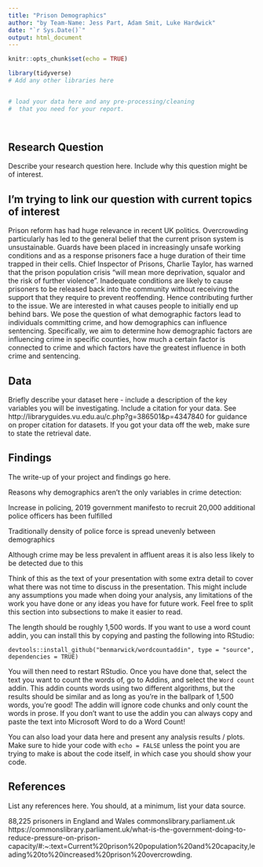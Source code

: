 ```yaml
---
title: "Prison Demographics"
author: "by Team-Name: Jess Part, Adam Smit, Luke Hardwick"
date: "`r Sys.Date()`"
output: html_document
---
```


```r
knitr::opts_chunk$set(echo = TRUE)
```


```r
library(tidyverse)
# Add any other libraries here



```


```r
# load your data here and any pre-processing/cleaning 
#  that you need for your report.




```


## Research Question

Describe your research question here. Include why this question might be of interest.

## I'm trying to link our question with current topics of interest

Prison reform has had huge relevance in recent UK politics. Overcrowding particularly has led to the general belief that the current prison system is unsustainable. Guards have been placed in increasingly unsafe working conditions and as a response prisoners face a huge duration of their time trapped in their cells. Chief Inspector of Prisons, Charlie Taylor, has warned that the prison population crisis “will mean more deprivation, squalor and the risk of further violence”. Inadequate conditions are likely to cause prisoners to be released back into the community without receiving the support that they require to prevent reoffending. Hence contributing further to the issue. We are interested in what causes people to initially end up behind bars. We pose the question of what demographic factors lead to individuals committing crime, and how demographics can influence sentencing. Specifically, we aim to determine how demographic factors are influencing crime in specific counties, how much a certain factor is connected to crime and which factors have the greatest influence in both crime and sentencing. 




## Data

Briefly describe your dataset here - include a description of the key variables you will be investigating. 
Include a citation for your data. 
See http://libraryguides.vu.edu.au/c.php?g=386501&p=4347840 for guidance on proper citation for datasets. 
If you got your data off the web, make sure to state the retrieval date.






## Findings

The write-up of your project and findings go here. 

Reasons why demographics aren’t the only variables in crime detection:

Increase in policing, 2019 government manifesto to recruit 20,000 additional police officers has been fulfilled

Traditionally density of police force is spread unevenly between demographics

Although crime may be less prevalent in affluent areas it is also less likely to be detected due to this


Think of this as the text of your presentation with some extra detail to cover what there was not time to discuss in the presentation. This might include any assumptions you made when doing your analysis, any limitations of the work you have done or any ideas you have for future work. Feel free to split this section into subsections to make it easier to read. 

The length should be roughly 1,500 words. 
If you want to use a word count addin, you can install this by copying and pasting the following into RStudio:

`devtools::install_github("benmarwick/wordcountaddin", type = "source", dependencies = TRUE)`

You will then need to restart RStudio. Once you have done that, select the text you want to count the words of, go to Addins, and select the `Word count` addin.
This addin counts words using two different algorithms, but the results should be similar and as long as you're in the ballpark of 1,500 words, you're good! 
The addin will ignore code chunks and only count the words in prose. If you don't want to use the addin you can always copy and paste the text into Microsoft Word to do a Word Count!

You can also load your data here and present any analysis results / plots.
Make sure to hide your code with  `echo = FALSE` unless the point you are trying to make is about the code itself, in which case you should show your code.





## References

List any references here. You should, at a minimum, list your data source.



88,225 prisoners in England and Wales 
commonslibrary.parliament.uk
https://commonslibrary.parliament.uk/what-is-the-government-doing-to-reduce-pressure-on-prison-capacity/#:~:text=Current%20prison%20population%20and%20capacity,leading%20to%20increased%20prison%20overcrowding.



